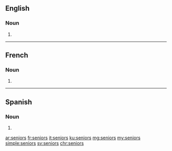 ==English==

===Noun===
{{head|en|noun plural form}}

# {{plural of|senior|lang=en}}

----

==French==

===Noun===
{{head|fr|noun plural form|g=m}}

# {{plural of|senior|lang=fr}}

----

==Spanish==

===Noun===
{{head|es|noun form}}

# {{plural of|senior|lang=es}}

[[ar:seniors]]
[[fr:seniors]]
[[it:seniors]]
[[ku:seniors]]
[[mg:seniors]]
[[my:seniors]]
[[simple:seniors]]
[[sv:seniors]]
[[chr:seniors]]